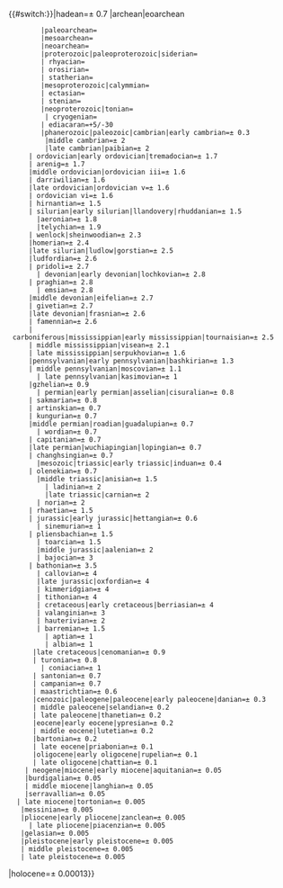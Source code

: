 {{#switch:{{lc:{{{1|{{PAGENAME}}}}}}}|hadean=&plusmn;&nbsp;0.7
|archean|eoarchean
         |paleoarchean=
         |mesoarchean=
         |neoarchean=
         |proterozoic|paleoproterozoic|siderian=
         | rhyacian=
         | orosirian=
         | statherian=
         |mesoproterozoic|calymmian=
         | ectasian=
         | stenian=
         |neoproterozoic|tonian=
          | cryogenian=
         | ediacaran=+5/-30 
         |phanerozoic|paleozoic|cambrian|early cambrian=&plusmn;&nbsp;0.3
          |middle cambrian=&plusmn;&nbsp;2
          |late cambrian|paibian=&plusmn;&nbsp;2
      | ordovician|early ordovician|tremadocian=&plusmn;&nbsp;1.7
      | arenig=&plusmn;&nbsp;1.7
      |middle ordovician|ordovician iii=&plusmn;&nbsp;1.6
      | darriwilian=&plusmn;&nbsp;1.6
      |late ordovician|ordovician v=&plusmn;&nbsp;1.6
      | ordovician vi=&plusmn;&nbsp;1.6
      | hirnantian=&plusmn;&nbsp;1.5
      | silurian|early silurian|llandovery|rhuddanian=&plusmn;&nbsp;1.5
        |aeronian=&plusmn;&nbsp;1.8
        |telychian=&plusmn;&nbsp;1.9
      | wenlock|sheinwoodian=&plusmn;&nbsp;2.3
      |homerian=&plusmn;&nbsp;2.4
      |late silurian|ludlow|gorstian=&plusmn;&nbsp;2.5
      |ludfordian=&plusmn;&nbsp;2.6
      | pridoli=&plusmn;&nbsp;2.7
        | devonian|early devonian|lochkovian=&plusmn;&nbsp;2.8
      | praghian=&plusmn;&nbsp;2.8
        | emsian=&plusmn;&nbsp;2.8
      |middle devonian|eifelian=&plusmn;&nbsp;2.7
      | givetian=&plusmn;&nbsp;2.7
      |late devonian|frasnian=&plusmn;&nbsp;2.6
      | famennian=&plusmn;&nbsp;2.6
      | carboniferous|mississippian|early mississippian|tournaisian=&plusmn;&nbsp;2.5
      | middle mississippian|visean=&plusmn;&nbsp;2.1
      | late mississippian|serpukhovian=&plusmn;&nbsp;1.6
      |pennsylvanian|early pennsylvanian|bashkirian=&plusmn;&nbsp;1.3
      | middle pennsylvanian|moscovian=&plusmn;&nbsp;1.1
        | late pennsylvanian|kasimovian=&plusmn;&nbsp;1
      |gzhelian=&plusmn;&nbsp;0.9
        | permian|early permian|asselian|cisuralian=&plusmn;&nbsp;0.8
      | sakmarian=&plusmn;&nbsp;0.8
      | artinskian=&plusmn;&nbsp;0.7
      | kungurian=&plusmn;&nbsp;0.7
      |middle permian|roadian|guadalupian=&plusmn;&nbsp;0.7
        | wordian=&plusmn;&nbsp;0.7
      | capitanian=&plusmn;&nbsp;0.7
      |late permian|wuchiapingian|lopingian=&plusmn;&nbsp;0.7
      | changhsingian=&plusmn;&nbsp;0.7
        |mesozoic|triassic|early triassic|induan=&plusmn;&nbsp;0.4
      | olenekian=&plusmn;&nbsp;0.7
        |middle triassic|anisian=&plusmn;&nbsp;1.5
          | ladinian=&plusmn;&nbsp;2
          |late triassic|carnian=&plusmn;&nbsp;2
        | norian=&plusmn;&nbsp;2
      | rhaetian=&plusmn;&nbsp;1.5
      | jurassic|early jurassic|hettangian=&plusmn;&nbsp;0.6
        | sinemurian=&plusmn;&nbsp;1
      | pliensbachian=&plusmn;&nbsp;1.5
        | toarcian=&plusmn;&nbsp;1.5
        |middle jurassic|aalenian=&plusmn;&nbsp;2
        | bajocian=&plusmn;&nbsp;3
      | bathonian=&plusmn;&nbsp;3.5
        | callovian=&plusmn;&nbsp;4
        |late jurassic|oxfordian=&plusmn;&nbsp;4
        | kimmeridgian=&plusmn;&nbsp;4
        | tithonian=&plusmn;&nbsp;4
        | cretaceous|early cretaceous|berriasian=&plusmn;&nbsp;4
        | valanginian=&plusmn;&nbsp;3
        | hauterivian=&plusmn;&nbsp;2
        | barremian=&plusmn;&nbsp;1.5
          | aptian=&plusmn;&nbsp;1
          | albian=&plusmn;&nbsp;1
       |late cretaceous|cenomanian=&plusmn;&nbsp;0.9
       | turonian=&plusmn;&nbsp;0.8
         | coniacian=&plusmn;&nbsp;1
       | santonian=&plusmn;&nbsp;0.7
       | campanian=&plusmn;&nbsp;0.7
       | maastrichtian=&plusmn;&nbsp;0.6
       |cenozoic|paleogene|paleocene|early paleocene|danian=&plusmn;&nbsp;0.3
       | middle paleocene|selandian=&plusmn;&nbsp;0.2
       | late paleocene|thanetian=&plusmn;&nbsp;0.2
       |eocene|early eocene|ypresian=&plusmn;&nbsp;0.2
       | middle eocene|lutetian=&plusmn;&nbsp;0.2
       |bartonian=&plusmn;&nbsp;0.2
       | late eocene|priabonian=&plusmn;&nbsp;0.1
       |oligocene|early oligocene|rupelian=&plusmn;&nbsp;0.1
       | late oligocene|chattian=&plusmn;&nbsp;0.1
     | neogene|miocene|early miocene|aquitanian=&plusmn;&nbsp;0.05
     |burdigalian=&plusmn;&nbsp;0.05
     | middle miocene|langhian=&plusmn;&nbsp;0.05
     |serravallian=&plusmn;&nbsp;0.05
   | late miocene|tortonian=&plusmn;&nbsp;0.005
    |messinian=&plusmn;&nbsp;0.005
    |pliocene|early pliocene|zanclean=&plusmn;&nbsp;0.005
      | late pliocene|piacenzian=&plusmn;&nbsp;0.005
    |gelasian=&plusmn;&nbsp;0.005
    |pleistocene|early pleistocene=&plusmn;&nbsp;0.005
    | middle pleistocene=&plusmn;&nbsp;0.005
    | late pleistocene=&plusmn;&nbsp;0.005
|holocene=&plusmn;&nbsp;0.00013}}<noinclude>{{documentation}}{{period data}}
[[Category:地质模板|{{PAGENAME}}]]
</noinclude>